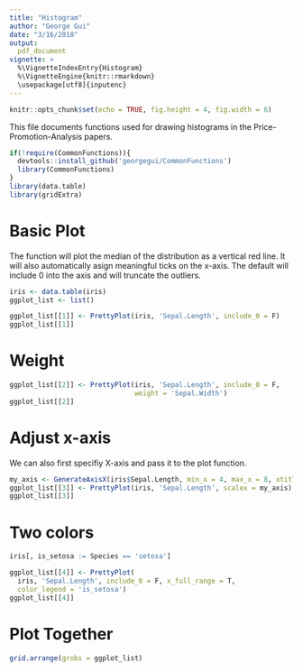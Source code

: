 ```yaml
---
title: "Histogram"
author: "George Gui"
date: "3/16/2018"
output:
  pdf_document
vignette: >
  %\VignetteIndexEntry{Histogram}
  %\VignetteEngine{knitr::rmarkdown}
  \usepackage[utf8]{inputenc}
---
```


```r
knitr::opts_chunk$set(echo = TRUE, fig.height = 4, fig.width = 6)
```


This file documents functions used for drawing histograms in the Price-Promotion-Analysis papers. 

```r
if(!require(CommonFunctions)){
  devtools::install_github('georgegui/CommonFunctions')
  library(CommonFunctions)
}
library(data.table)
library(gridExtra)
```


# Basic Plot

The function will plot the median of the distribution as a vertical red line. It will also automatically asign meaningful ticks on the x-axis. The default will include 0 into the axis and will truncate the outliers. 

```r
iris <- data.table(iris) 
ggplot_list <- list()
```

```r
ggplot_list[[1]] <- PrettyPlot(iris, 'Sepal.Length', include_0 = F)
ggplot_list[[1]]
```

# Weight

```r
ggplot_list[[2]] <- PrettyPlot(iris, 'Sepal.Length', include_0 = F, 
                               weight = 'Sepal.Width')
ggplot_list[[2]]
```

# Adjust x-axis

We can also first specifiy X-axis and pass it to the plot function. 

```r
my_axis <- GenerateAxisX(iris$Sepal.Length, min_x = 4, max_x = 8, xtitle = 'Sepal Length')
ggplot_list[[3]] <- PrettyPlot(iris, 'Sepal.Length', scalex = my_axis)
ggplot_list[[3]]
```

# Two colors

```r
iris[, is_setosa := Species == 'setosa']

ggplot_list[[4]] <- PrettyPlot(
  iris, 'Sepal.Length', include_0 = F, x_full_range = T, 
  color_legend = 'is_setosa')
ggplot_list[[4]]
```


# Plot Together

```r
grid.arrange(grobs = ggplot_list)
```


